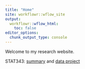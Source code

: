 ```yaml
---
title: "Home"
site: workflowr::wflow_site
output:
  workflowr::wflow_html:
    toc: false
editor_options:
  chunk_output_type: console
---
```


Welcome to my research website.

STAT343: [summary](https://zihao12.github.io/statsNotes/stat343_summary) and [data project](https://zihao12.github.io/statsNotes/stat343_data_analysis)
